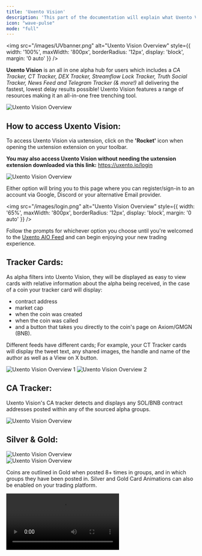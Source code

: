 ```yaml
---
title: 'Uxento Vision'
description: 'This part of the documentation will explain what Uxento Vision is.'
icon: "wave-pulse"
mode: "full"
---
```


<img 
  src="/images/UVbanner.png" 
  alt="Uxento Vision Overview"
  style={{
    width: '100%',
    maxWidth: '800px',
    borderRadius: '12px',
    display: 'block',
    margin: '0 auto'
  }}
/>

**Uxento Vision** is an all in one alpha hub for users which includes a _CA Tracker, CT Tracker, DEX Tracker, Streamflow Lock Tracker, Truth Social Tracker, News Feed and Telegram Tracker (& more!)_ all delivering the fastest, lowest delay results possible!
Uxento Vision features a range of resources making it an all-in-one free trenching tool.
<Frame caption="Uxento Vision features a range of resources making it an all-in-one free trenching tool.">
  <img 
    src="/images/homepage.png" 
    alt="Uxento Vision Overview"
    style={{
      width: '100%',
      borderRadius: '12px',
      display: 'block',
      margin: '0 auto'
    }}
  />
</Frame>

## How to access Uxento Vision:


To access Uxento Vision via uxtension, click on the **'Rocket'** icon when opening the uxtension extension on your toolbar.

**You may also access Uxento Vision without needing the uxtension extension downloaded via this link:** https://uxento.io/login

<Frame caption="Within the uxtension extension, simply click the Rocket Icon">
  <img 
    src="/images/uxentologin.png" 
    alt="Uxento Vision Overview"
    style={{
      width: '400%',
      borderRadius: '12px',
      display: 'block',
      margin: '0 auto'
    }}
  />
</Frame>


Either option will bring you to this page where you can register/sign-in to an account via Google, Discord or your alternative Email provider. 

<img 
  src="/images/login.png" 
  alt="Uxento Vision Overview"
  style={{
    width: '65%',
    maxWidth: '800px',
    borderRadius: '12px',
    display: 'block',
    margin: '0 auto'
  }}
/>

Follow the prompts for whichever option you choose until you're welcomed to the [Uxento AIO Feed](#uxento-aio) and can begin enjoying your new trading experience. 

## Tracker Cards:

As alpha filters into Uxento Vision, they will be displayed as easy to view cards with relative information about the alpha being received, in the case of a coin your tracker card will display:
- contract address
- market cap 
- when the coin was created 
- when the coin was called 
- and a button that takes you directly to the coin's page on Axiom/GMGN (BNB). 

<Note>Different feeds have different cards; For example, your CT Tracker cards will display the tweet text, any shared images, the handle and name of the author as well as a View on X button.</Note>

<Frame>
  <div style={{ 
    display: 'flex', 
    gap: '0.5rem', 
    justifyContent: 'center', 
    flexWrap: 'wrap'
  }}>
    <img 
      src="/images/UV5.png" 
      alt="Uxento Vision Overview 1"
      style={{
        width: '100%',
        maxWidth: '500px',
        borderRadius: '10px',
        display: 'block'
      }}
    />
    <img 
      src="/images/UV4.png" 
      alt="Uxento Vision Overview 2"
      style={{
        width: '100%',
        maxWidth: '500px',
        borderRadius: '10px',
        display: 'block'
      }}
    />
  </div>
</Frame>

## CA Tracker:

Uxento Vision's CA tracker detects and displays any SOL/BNB contract addresses posted within any of the sourced alpha groups.

<Frame caption="CA Tracker detecting a BNB Contract Address.">
  <img 
    src="/images/trackercard.png" 
    alt="Uxento Vision Overview"
    style={{
      width: '400%',
      borderRadius: '12px',
      display: 'block',
      margin: '0 auto'
    }}
  />
</Frame>

## Silver & Gold:

<Frame caption="Coins outlined in silver show they've been posted 3+ times, with groups listed.">
  <img 
    src="/images/uv6.png" 
    alt="Uxento Vision Overview"
    style={{
      width: '400%',
      borderRadius: '12px',
      display: 'block',
      margin: '0 auto'
    }}
  />
</Frame>

<div style={{ marginBottom: '1.5rem' }}></div>

<Frame caption="Coins outlined in silver show they've been posted 3+ times, with groups listed.">
  <img 
    src="/images/uv7.png"
    alt="Uxento Vision Overview"
    style={{
      width: '400%',
      borderRadius: '12px',
      display: 'block',
      margin: '0 auto'
    }}
  />
</Frame>

Coins are outlined in Gold when posted 8+ times in groups, and in which groups they have been posted in.
Silver and Gold Card Animations can also be enabled on your trading platform.

<Frame>
  <video
    src="/videos/g&s.mp4"
    controls
    preload="metadata"
    style={{
      width: '100%',
      maxWidth: '800px',
      borderRadius: '12px',
      display: 'block',
      margin: '0 auto'
    }}
  />
</Frame>

[Click here to learn how to enable Silver and Gold card animations for Pulse.](/uxtension#card-animations-gold-and-silver)

## Filter Groups/Trackers:

You can filter which groups/trackers you do and don't want to see using the Settings button.

To access settings simply click the 'Dev Settings' button in the top right of your uxento homepage. 

<img 
  src="/images/newsettings.png" 
  alt="Uxento Vision Overview"
  style={{
    width: '28%',
    maxWidth: '800px',
    borderRadius: '12px',
    display: 'block',
    margin: '0 auto'
  }}
/>

After you have navigated to the Settings page, you can use the pane on the left to find which specific settings you want to adjust.

  <Frame caption="Tick/Untick As Needed">
  <img 
    src="/images/contentfilt.png"
    alt="Refresh"
    style={{
      width: '400%',
      borderRadius: '12px',
      display: 'block',
      margin: '0 auto'
    }}
  />
</Frame>

<div style={{ marginBottom: '1rem' }}></div>


  <Frame caption="Uxento Vision allows for up to 3 trackers to be selected at once, to view more enable Uxento AIO.">
  <img 
    src="/images/feedsources.png"
    alt="Refresh"
    style={{
      width: '400%',
      borderRadius: '12px',
      display: 'block',
      margin: '0 auto'
    }}
  />
</Frame>


## Streamflow Lock Tracker:

Within Uxento Vision is a handy Streamflow Lock Tracker which provides data of token locks in real-time. 

Streamflow Tracker Cards contain a range of information including the amount/percentage of token locked, how long until tokens unlock, the permissions of the locking contract as well as a **'View Contract'** button to easily view the contract in a new tab. 

  <Frame caption="Streamflow Lock Tracker Card">
  <img 
    src="/images/locktracker.png"
    alt="Refresh"
    style={{
      width: '400%',
      borderRadius: '12px',
      display: 'block',
      margin: '0 auto'
    }}
  />
</Frame>

## Truth Social Tracker:

Uxento Vision also contains the fastest Truth Social Tracker, providing a real-time, zero delay feed of posts from tracked Truth Social Accounts.


  <Frame caption="Uxento Truth Social Tracker Card
">
  <img 
    src="/images/truthtracker.png"
    alt="Refresh"
    style={{
      width: '400%',
      borderRadius: '12px',
      display: 'block',
      margin: '0 auto'
    }}
  />
</Frame>

_If you would like to request any other accounts to be added to the Truth Social Tracker, simply open a ⁠ticket within the [Uxento Discord Server](https://discord.gg/uxento) and let us know!_

## DEX Tracker:

Uxento Vision also comes complete with a DEX Tracker to stay alert when the DEX is paid across any Pump/Bonk token in real time. 


  <Frame caption="Dex Tracker Card">
  <img 
    src="/images/dextracker.png"
    alt="Refresh"
    style={{
      width: '400%',
      borderRadius: '12px',
      display: 'block',
      margin: '0 auto'
    }}
  />
</Frame>

Tracker Cards in the DEX Tracker display the coin's ticker, CA and DEXScreener Banner as well as any handy links you may navigate to for further information on the token. 

## Instagram Tracker:

Uxento Vision also offers the fastest Instagram Tracker, allowing you to monitor posts and stories by popular accounts on Instagram in real time. 
The Instagram Tracker can be filtered via the Settings button to exclude/include certain accounts.

## News Feed:

Stay on top of breaking news and trending discussions with uxento's curated News Feed. Much like the above offered trackers, News Feed allows you to focus on only posts from certified news outlets allowing you the possibility to front run news tweets by minutes, even hours. 

The News Feed can be filtered via the Settings button to exclude/include certain predetermined accounts. 

## Filter Tracked CT Accounts:

The same way that you can filter groups and trackers, you are able to filter out tracked CT accounts per your focus. Simply navigate to the settings page and find CT Account Filters under the Content Filters pane. 

You can also use the quick buttons located in the top right of the pane for a range of quick actions:

`Enable All:` Enable All Tracked Accounts<br/>
`Disable All:` Disable All Tracked Accounts<br/>
`Enabled First:` Display Enabled Accounts First (In List)<br/>
`Refresh:` Refresh List<br/>

  <Frame caption="">
  <img 
    src="/images/filterct.png"
    alt="Refresh"
    style={{
      width: '400%',
      borderRadius: '12px',
      display: 'block',
      margin: '0 auto'
    }}
  />
</Frame>

#### Filter Tracked Truth Social Accounts:

As with the above, you may also filter tracked accounts from Truth Social. Simply navigate to the settings page and find Truth Social Filters under the Content Filters pane. 

#### Filter Tracked Instagram Accounts: 
As with the above, tracked Instagram accounts may also be filtered as desired. Simply navigate to the settings pane and find Instagram Account Filters under the Content Filters pane. 

  <Frame caption="Tick and Untick as Needed!">
  <img 
    src="/images/filtig.png"
    alt="Refresh"
    style={{
      width: '400%',
      borderRadius: '12px',
      display: 'block',
      margin: '0 auto'
    }}
  />
</Frame>

## Show uDev Sell Panel:

Within Uxento Vision you may easily view and manage any tokens held within your uDev Wallets via the Sell Panel which can be shown/hidden by pressing the 'uDev Panel' button at the bottom left of your uxento hompage. 


  <Frame caption="Show Sell Panel Button">
  <img 
    src="/images/showsellpanel.png"
    alt="Refresh"
    style={{
      width: '400%',
      borderRadius: '12px',
      display: 'block',
      margin: '0 auto'
    }}
  />
</Frame>

With the uDev Panel enabled, important information about tokens held within your uDev Wallets such as Volume, Market Cap, Holders and Transactions will be displayed, as well as Quick Sell buttons to easily execute sells. 

  <Frame caption="uDev Sell Panel">
  <img 
    src="/images/sellpanel.png"
    alt="Refresh"
    style={{
      width: '400%',
      borderRadius: '12px',
      display: 'block',
      margin: '0 auto'
    }}
  />
</Frame>

[You may also generate uDev PnLs via the sell panel. To learn more click here.](/uDev#generate-udev-pnl) 

## Uxento AIO (Swap Feeds):

With Uxento AIO you can combine **all of the above** trackers into one tab.

By default, Uxento AIO is displayed to provide the most compact experience possible, but if you need to change between Vision/AIO or other panels you can do so by clicking the buttons in the tools panel located at the top of your uxento homepage, to swap between uxento tools.

  <Frame caption="The All-In-One Button in your tools panel">
  <img 
    src="/images/aio.png"
    alt="Refresh"
    style={{
      width: '400%',
      borderRadius: '12px',
      display: 'block',
      margin: '0 auto'
    }}
  />
</Frame>

<div style={{ marginBottom: '1rem' }}></div>


  <Frame caption="Uxento AIO In Action
">
  <img 
    src="/images/aiocard.avif"
    alt="Refresh"
    style={{
      width: '400%',
      borderRadius: '12px',
      display: 'block',
      margin: '0 auto'
    }}
  />
</Frame>

<div style={{ marginBottom: '1rem' }}></div>

  <Frame caption="Uxento AIO allows you to easily sidebar Uxento Vision.
">
  <img 
    src="/images/aiosplit.avif"
    alt="Refresh"
    style={{
      width: '400%',
      borderRadius: '12px',
      display: 'block',
      margin: '0 auto'
    }}
  />
</Frame>




You can edit what you do or don't want to see in Uxento AIO/Uxento Vision, by clicking the settings button, navigating to **'Feed Sources'** and ticking/unticking the filters provided.


  <Frame caption="Tick/Untick as needed!
">
  <img 
    src="/images/feedsources2.png"
    alt="Refresh"
    style={{
      width: '400%',
      borderRadius: '12px',
      display: 'block',
      margin: '0 auto'
    }}
  />
</Frame>


## Search Anything:

You may use the **'Search Anything'** function located at the top of your uxento homepage to find any tool, setting or page in uxento and more efficiently refine your settings. You may also click **'/' on your keyboard** to quickly open the search panel.

  <Frame caption="Search Anything">
  <img 
    src="/images/searchanything.png"
    alt="Refresh"
    style={{
      width: '400%',
      borderRadius: '12px',
      display: 'block',
      margin: '0 auto'
    }}
  />
</Frame>


## Pause Feed:

You can easily pause your All-In-One/Uxento Vision feed for better readability by hovering your mouse over the feed. 

## AIO Reverse Order:
If you prefer to receive new alpha from the bottom up on your Uxento AIO feed, you can simply hit the Sort Order button located at the bottom of your uxento homepage. 

  <Frame caption="">
  <img 
    src="/images/sortorder.png"
    alt="Refresh"
    style={{
      width: '400%',
      borderRadius: '12px',
      display: 'block',
      margin: '0 auto'
    }}
  />
</Frame>

## Translate Content: 

Uxento Vision contains a built-in translator for users to easily translate posts into their native or preferred language. 

To set-up Translations, navigate to the Translations Panel in the Uxento Vision Settings button (accessible via the drop down under your profile avatar) and using the drop down menu next to Translate Language you can choose from one of 34 languages to translate to. 

  <Frame caption="Notification Settings Button">
  <img 
    src="/images/translate.png"
    alt="Refresh"
    style={{
      width: '400%',
      borderRadius: '12px',
      display: 'block',
      margin: '0 auto'
    }}
  />
</Frame>

Once enabled, simply click the Translate button next to any post on your Uxento Vision feed. 

  <Frame caption="">
  <div style={{ display: 'flex', flexDirection: 'column', gap: '1rem', alignItems: 'center' }}>
    <img 
      src="/images/translate2.png"
      alt="Exact Keyword Detection"
      style={{
        width: '100%',
        maxWidth: '1000px',
        borderRadius: '12px',
        display: 'block'
      }}
    />
    <img 
      src="/images/translate3.png"
      alt="Partial Keyword Detection"
      style={{
        width: '100%',
        maxWidth: '1000px',
        borderRadius: '12px',
        display: 'block'
      }}
    />
  </div>
</Frame>

You may also enable Auto-Translate to automatically translate non-English content into your preferred language. 

## Notification Sounds:

You can easily enable Notification Sounds within Uxento Vision to ensure you never miss a play. To do this, click the Settings button in Uxento Vision (as shown above), and then click the Notification Settings button. 


  <Frame caption="Notification Settings Button">
  <img 
    src="/images/notifsounds.png"
    alt="Refresh"
    style={{
      width: '400%',
      borderRadius: '12px',
      display: 'block',
      margin: '0 auto'
    }}
  />
</Frame>

You can then choose to enable one of up to 6 unique sounds to play whenever one of the trackers receives alpha.

## Keyword Alerts:

You may also get highlighted alerts and custom sounds when specific keywords appear in your feeds. 

To set this up, simply navigate to the Settings pane, and click on Keyword Alerts. 

**Under this panel you can add:**

`Ticker Detection:`<br/>
Automatically detects and highlights any cryptocurrency tickers such as **\$BTC, \$ETH, \$PEPE.**

  <Frame caption="">
  <img 
    src="/images/tickerdet.png"
    alt="Refresh"
    style={{
      width: '400%',
      borderRadius: '12px',
      display: 'block',
      margin: '0 auto'
    }}
  />
</Frame>

`CA Detection:`<br/>
Automatically detect and highlight any posted Solana contract addresses.

  <Frame caption="">
  <img 
    src="/images/cadet.png"
    alt="Refresh"
    style={{
      width: '400%',
      borderRadius: '12px',
      display: 'block',
      margin: '0 auto'
    }}
  />
</Frame>

`Keyword Alerts:`<br/>
Create custom alerts for specific words or phrases in your feeds.

  <Frame caption="">
  <img 
    src="/images/keywordalerts.png"
    alt="Refresh"
    style={{
      width: '400%',
      borderRadius: '12px',
      display: 'block',
      margin: '0 auto'
    }}
  />
</Frame>

<div style={{ marginBottom: '1rem' }}></div>

  <Frame caption="">
  <img 
    src="/images/keywordalerts2.png"
    alt="Refresh"
    style={{
      width: '400%',
      borderRadius: '12px',
      display: 'block',
      margin: '0 auto'
    }}
  />
</Frame>

Each parameter can be set up with custom sound/colour alerts to ensure you don't miss a single thing. Additionally, you may also refine whether you want Keyword Alerts to apply for Exact or Partial phrases. 

**Exact** = The word has to be by itself for it to detect it as a keyword (e.g. 'Elon'). <br />
**Partial** = The word can be within other words and will still detect the keyword in it (e.g. 'Elongate').

_Simply select which type of alert you wish to set, by clicking Exact or Partial._

  <Frame caption="Exact vs Partial Keyword Detection">
  <div style={{ display: 'flex', gap: '1rem', justifyContent: 'center', alignItems: 'flex-start' }}>
    <img 
      src="/images/exact.png"
      alt="Exact Keyword Detection"
      style={{
        width: '97%',
        maxWidth: '500px',
        borderRadius: '12px',
        display: 'block'
      }}
    />
    <img 
      src="/images/partial.png"
      alt="Partial Keyword Detection"
      style={{
        width: '100%',
        maxWidth: '500px',
        borderRadius: '12px',
        display: 'block'
      }}
    />
  </div>
</Frame>

<div style={{ marginBottom: '1rem' }}></div>


  <Frame caption="">
  <img 
    src="/images/keywordalerts3.png"
    alt="Refresh"
    style={{
      width: '400%',
      borderRadius: '12px',
      display: 'block',
      margin: '0 auto'
    }}
  />
</Frame>

## Export/Import CT Tracker Notifications:

You may export/import custom configurations for Uxento Vision's CT Tracker so that you may share, or use other’s configurations. 

To do this, simply navigate to the Custom CT Accounts panel within your Notifications settings and click ‘Export’ to save your data as a .json file, or ‘Import’ if you have a .json file to import.

  <Frame caption="Click Import/Export">
  <img 
    src="/images/exportCT.png"
    alt="Refresh"
    style={{
      width: '400%',
      borderRadius: '12px',
      display: 'block',
      margin: '0 auto'
    }}
  />
</Frame>

## Profile Customization:
Within the settings menu under the _Profile_ section, you may further customize your Uxento Vision/uDev profile as well as manage all devices currently logged into your uxento account.

  <Frame caption="Profile Settings">
  <img 
    src="/images/profilesettings.png"
    alt="Refresh"
    style={{
      width: '400%',
      borderRadius: '12px',
      display: 'block',
      margin: '0 auto'
    }}
  />
</Frame>


To update your name or avatar, click the Profile tab. To view or manage active sessions, go to the **Active Sessions** tab, if you wish to terminate any or all sessions, you can do so by clicking the individual 'Delete' icons situated next to each listed session, or simply clicking **'Terminate All'.** 

  <Frame caption="Active Sessions View">
  <img 
    src="/images/activesessions.png"
    alt="Refresh"
    style={{
      width: '400%',
      borderRadius: '12px',
      display: 'block',
      margin: '0 auto'
    }}
  />
</Frame>